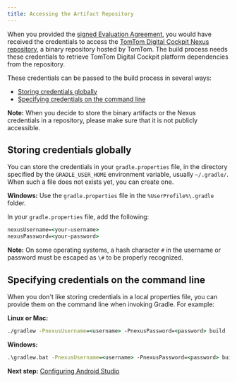 ```yaml
---
title: Accessing the Artifact Repository
---
```


When you provided the
[signed Evaluation Agreement](https://developer.tomtom.com/tomtom-digital-cockpit/documentation/getting-started/introduction),
you would have received the credentials to access the
[TomTom Digital Cockpit Nexus repository](https://repo.tomtom.com/#browse/browse:ivi:com%2Ftomtom%2Fivi%2Fplatform),
a binary repository hosted by TomTom. The build process needs these credentials to retrieve TomTom
Digital Cockpit platform dependencies from the repository.

These credentials can be passed to the build process in several ways:

- [Storing credentials globally](#storing-credentials-globally)
- [Specifying credentials on the command line](#specifying-credentials-on-the-command-line)

__Note:__ When you decide to store the binary artifacts or the Nexus credentials in a repository,
please make sure that it is not publicly accessible.

## Storing credentials globally

You can store the credentials in your `gradle.properties` file, in the directory specified by the
`GRADLE_USER_HOME` environment variable, usually `~/.gradle/`. When such a file does not exists yet,
you can create one.

__Windows:__ Use the `gradle.properties` file in the `%UserProfile%\.gradle` folder.

In your `gradle.properties` file, add the following:

```cmd
nexusUsername=<your-username>
nexusPassword=<your-password>
```

__Note:__ On some operating systems, a hash character `#` in the username or password must be
escaped as `\#` to be properly recognized.

## Specifying credentials on the command line

When you don't like storing credentials in a local properties file, you can provide them on the
command line when invoking Gradle. For example:

__Linux or Mac:__
```cmd
./gradlew -PnexusUsername=<username> -PnexusPassword=<password> build
```

__Windows:__
```cmd
.\gradlew.bat -PnexusUsername=<username> -PnexusPassword=<password> build
```

__Next step:__
[Configuring Android Studio](/tomtom-digital-cockpit/documentation/getting-started/configuring-android-studio)
